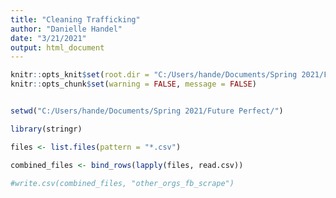 ---
title: "Cleaning Trafficking"
author: "Danielle Handel"
date: "3/21/2021"
output: html_document
---

```{r setup, include=FALSE}
knitr::opts_knit$set(root.dir = "C:/Users/hande/Documents/Spring 2021/Future Perfect/", echo = TRUE)
knitr::opts_chunk$set(warning = FALSE, message = FALSE)


setwd("C:/Users/hande/Documents/Spring 2021/Future Perfect/")

library(stringr)
```


```{r}
files <- list.files(pattern = "*.csv")

combined_files <- bind_rows(lapply(files, read.csv))
```


```{r}
#write.csv(combined_files, "other_orgs_fb_scrape")
```





